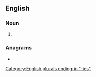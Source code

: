 ==English==

===Noun===
{{head|en|noun plural form}}

# {{plural of|dairy|lang=en}}

===Anagrams===
* {{anagrams|en|airside|diaries|diarise}}

[[Category:English plurals ending in "-ies"]]
